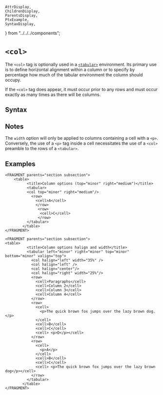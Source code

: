    AttrDisplay,
    ChildrenDisplay,
    ParentsDisplay,
    PtxExample,
    SyntaxDisplay,
} from "../../../components";

# `<col>`

The `<col>` tag is optionally used in a [`<tabular>`](tabular) environment.
 Its primary use is to define horizontal alignment within a column or to 
 specify by percentage how much of the tabular environment the column should
  occupy.

If the `<col>` tag does appear, it must occur prior to any rows and must occur
exactly as many times as there will be columns.


## Syntax

<SyntaxDisplay name="col" />

## Notes

The `width` option will only be applied to columns containing a cell with 
a `<p>`.  Conversely, the use of a `<p>` tag inside a cell necessitates the
 use of a `<col>` preamble to the rows of a `<tabular>`.

## Examples

```ptx-example
<FRAGMENT parents="section subsection">
    <table>
          <title>Column options (top="minor" right="medium")</title>
          <tabular>
          <col top="minor" right="medium"/>
            <row>
              <cell>A</cell>
              </row>
               <row>
                <cell>C</cell>
               </row>
          </tabular>
        </table>
</FRAGMENT>
```

```ptx-example
<FRAGMENT parents="section subsection">
<table>
          <title>Column options halign and width</title>
          <tabular left="minor" right="minor" top="minor" bottom="minor" valign="top">
            <col halign="left" width="35%" />
            <col halign="left" />
            <col halign="center"/>
            <col halign="right" width="25%"/>
            <row>
              <cell>Paragraphs</cell>
              <cell>Column 2</cell>
              <cell>Column 3</cell>
              <cell>Column 4</cell>
            </row>
            <row>
              <cell>
                <p>The quick brown fox jumps over the lazy brown dog.</p>
              </cell>
              <cell>B</cell>
              <cell>C</cell>
              <cell> <p>D</p></cell>
            </row>
            <row>
              <cell>
                <p>A</p>
              </cell>
              <cell>B</cell>
              <cell>C</cell>
              <cell> <p>The quick brown fox jumps over the lazy brown dog</p></cell>
            </row>
          </tabular>
        </table>
</FRAGMENT>
```
